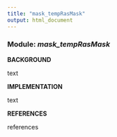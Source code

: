 ```yaml
---
title: "mask_tempRasMask"
output: html_document
---
```


### **Module:** ***mask_tempRasMask***

**BACKGROUND**

text

**IMPLEMENTATION** 

text

**REFERENCES**

references
